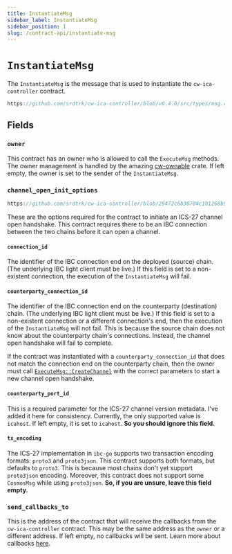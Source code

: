 ```yaml
---
title: InstantiateMsg
sidebar_label: InstantiateMsg
sidebar_position: 1
slug: /contract-api/instantiate-msg
---
```


# `InstantiateMsg`

The `InstantiateMsg` is the message that is used to instantiate the `cw-ica-controller` contract.

```rust reference
https://github.com/srdtrk/cw-ica-controller/blob/v0.4.0/src/types/msg.rs#L8-L21
```

## Fields

### `owner`

This contract has an owner who is allowed to call the `ExecuteMsg` methods.
The owner management is handled by the amazing [cw-ownable](https://crates.io/crates/cw-ownable) crate.
If left empty, the owner is set to the sender of the `InstantiateMsg`.

### `channel_open_init_options`

```rust reference
https://github.com/srdtrk/cw-ica-controller/blob/29472c6b30704c101268b9d2971ddfd8b91b24b1/src/types/msg.rs#L122-L138
```

These are the options required for the contract to initiate an ICS-27 channel open handshake.
This contract requires there to be an IBC connection between the two chains before it can open a channel.

#### `connection_id`

The identifier of the IBC connection end on the deployed (source) chain. (The underlying IBC light client must
be live.) If this field is set to a non-existent connection, the execution of the `InstantiateMsg` will fail.

#### `counterparty_connection_id`

The identifier of the IBC connection end on the counterparty (destination) chain. (The underlying IBC light
client must be live.) If this field is set to a non-existent connection or a different connection's end,
then the execution of the `InstantiateMsg` will not fail. This is because the source chain does not know
about the counterparty chain's connections. Instead, the channel open handshake will fail to complete.

If the contract was instantiated with a `counterparty_connection_id` that does not match the connection
end on the counterparty chain, then the owner must call [`ExecuteMsg::CreateChannel`](./02-execute-msg.mdx#createchannel) with the correct parameters to start a new channel open handshake.

#### `counterparty_port_id`

This is a required parameter for the ICS-27 channel version metadata. I've added it here for consistency.
Currently, the only supported value is `icahost`. If left empty, it is set to `icahost`.
**So you should ignore this field.**

#### `tx_encoding`

The ICS-27 implementation in `ibc-go` supports two transaction encoding formats: `proto3` and `proto3json`.
This contract supports both formats, but defaults to `proto3`. This is because most chains don't yet support
`proto3json` encoding. Moreover, this contract does not support some `CosmosMsg` while using `proto3json`.
**So, if you are unsure, leave this field empty.**

### `send_callbacks_to`

This is the address of the contract that will receive the callbacks from the `cw-ica-controller` contract.
This may be the same address as the `owner` or a different address. If left empty, no callbacks will be sent.
Learn more about callbacks [here](./04-callbacks.mdx).
